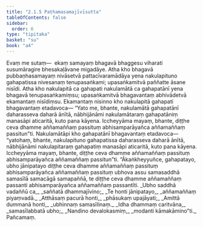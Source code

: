 ```yaml
---
title: "2.1.5 Paṭhamasamajīvīsutta"
tableOfContents: false
sidebar:
  order: 6
type: "tipitaka"
basket: "su"
book: "a4"
---
```



<DynamicBreadcrumb />

<Division number="55" book="a4">

<Paragraph number="405" book="a4">
Evaṃ me sutaṃ—  ekaṃ samayaṃ bhagavā bhaggesu viharati susumāragire bhesakaḷāvane migadāye. Atha kho bhagavā pubbaṇhasamayaṃ nivāsetvā pattacīvaramādāya yena nakulapituno gahapatissa nivesanaṃ tenupasaṅkami; upasaṅkamitvā paññatte āsane nisīdi. Atha kho nakulapitā ca gahapati nakulamātā ca gahapatānī yena bhagavā tenupasaṅkamiṃsu; upasaṅkamitvā bhagavantaṃ abhivādetvā ekamantaṃ nisīdiṃsu. Ekamantaṃ nisinno kho nakulapitā gahapati bhagavantaṃ etadavoca—
</Paragraph>

<Paragraph number="406" book="a4">
“Yato me, bhante, nakulamātā gahapatānī daharasseva daharā ānītā, nābhijānāmi nakulamātaraṃ gahapatāniṃ manasāpi aticaritā, kuto pana kāyena. Iccheyyāma mayaṃ, bhante, diṭṭhe ceva dhamme aññamaññaṃ passituṃ abhisamparāyañca aññamaññaṃ passitun”ti. Nakulamātāpi kho gahapatānī bhagavantaṃ etadavoca—  “yatohaṃ, bhante, nakulapituno gahapatissa daharasseva daharā ānītā, nābhijānāmi nakulapitaraṃ gahapatiṃ manasāpi aticaritā, kuto pana kāyena. Iccheyyāma mayaṃ, bhante, diṭṭhe ceva dhamme aññamaññaṃ passituṃ abhisamparāyañca aññamaññaṃ passitun”ti.
</Paragraph>

<Paragraph number="407" book="a4">
“Ākaṅkheyyuñce, gahapatayo, ubho jānipatayo diṭṭhe ceva dhamme aññamaññaṃ passituṃ abhisamparāyañca aññamaññaṃ passituṃ ubhova assu samasaddhā samasīlā samacāgā samapaññā, te diṭṭhe ceva dhamme aññamaññaṃ passanti abhisamparāyañca aññamaññaṃ passantīti.
</Paragraph>

<Paragraph number="408" type="verses" book="a4">
_Ubho saddhā vadaññū ca,_  
_saññatā dhammajīvino;_  
_Te honti jānipatayo,_  
_aññamaññaṃ piyaṃvadā._  

</Paragraph>

<Paragraph number="409" type="verses" book="a4">
_Atthāsaṃ pacurā honti,_  
_phāsukaṃ upajāyati;_  
_Amittā dummanā honti,_  
_ubhinnaṃ samasīlinaṃ._  

</Paragraph>

<Paragraph number="410" type="verses" book="a4">
_Idha dhammaṃ caritvāna,_  
_samasīlabbatā ubho;_  
_Nandino devalokasmiṃ,_  
_modanti kāmakāmino”ti._  


</Paragraph>
</Division>

<Paragraph number="411" type="center" book="a4">
Pañcamaṃ.
</Paragraph>